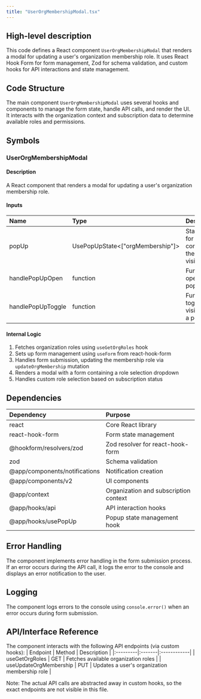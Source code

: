 ```yaml
---
title: "UserOrgMembershipModal.tsx"
---
```


## High-level description
This code defines a React component `UserOrgMembershipModal` that renders a modal for updating a user's organization membership role. It uses React Hook Form for form management, Zod for schema validation, and custom hooks for API interactions and state management.

## Code Structure
The main component `UserOrgMembershipModal` uses several hooks and components to manage the form state, handle API calls, and render the UI. It interacts with the organization context and subscription data to determine available roles and permissions.

## Symbols

### UserOrgMembershipModal
#### Description
A React component that renders a modal for updating a user's organization membership role.

#### Inputs
| Name | Type | Description |
|:-----|:-----|:------------|
| popUp | UsePopUpState&lt;["orgMembership"]&gt; | State object for controlling the modal's visibility |
| handlePopUpOpen | function | Function to open a popup |
| handlePopUpToggle | function | Function to toggle the visibility of a popup |

#### Internal Logic
1. Fetches organization roles using `useGetOrgRoles` hook
2. Sets up form management using `useForm` from react-hook-form
3. Handles form submission, updating the membership role via `updateOrgMembership` mutation
4. Renders a modal with a form containing a role selection dropdown
5. Handles custom role selection based on subscription status

## Dependencies
| Dependency | Purpose |
|:-----------|:--------|
| react | Core React library |
| react-hook-form | Form state management |
| @hookform/resolvers/zod | Zod resolver for react-hook-form |
| zod | Schema validation |
| @app/components/notifications | Notification creation |
| @app/components/v2 | UI components |
| @app/context | Organization and subscription context |
| @app/hooks/api | API interaction hooks |
| @app/hooks/usePopUp | Popup state management hook |

## Error Handling
The component implements error handling in the form submission process. If an error occurs during the API call, it logs the error to the console and displays an error notification to the user.

## Logging
The component logs errors to the console using `console.error()` when an error occurs during form submission.

## API/Interface Reference
The component interacts with the following API endpoints (via custom hooks):
| Endpoint | Method | Description |
|:---------|:-------|:------------|
| useGetOrgRoles | GET | Fetches available organization roles |
| useUpdateOrgMembership | PUT | Updates a user's organization membership role |

Note: The actual API calls are abstracted away in custom hooks, so the exact endpoints are not visible in this file.